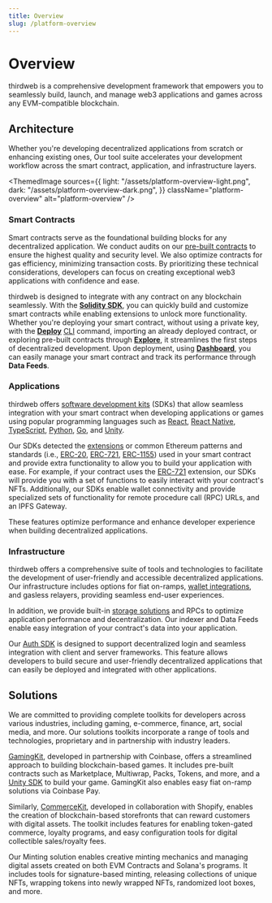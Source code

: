 ```yaml
---
title: Overview
slug: /platform-overview
---
```



# Overview

thirdweb is a comprehensive development framework that empowers you to seamlessly
build, launch, and manage web3 applications and games across any EVM-compatible blockchain.

## Architecture

Whether you're developing decentralized applications from scratch or enhancing existing ones,
Our tool suite accelerates your development workflow across the smart contract, application, and infrastructure layers.

<ThemedImage
    sources={{
        light: "/assets/platform-overview-light.png",
        dark: "/assets/platform-overview-dark.png",
    }}
    className="platform-overview"
    alt="platform-overview"
/>

### Smart Contracts

Smart contracts serve as the foundational building blocks for any decentralized application.
We conduct audits on our [pre-built contracts](/explore) to ensure the highest quality and security level.
We also optimize contracts for gas efficiency, minimizing transaction costs.
By prioritizing these technical considerations, developers can focus on creating exceptional web3 applications with confidence and ease.

thirdweb is designed to integrate with any contract on any blockchain seamlessly. With the [**Solidity SDK**](/solidity), you can quickly build and customize smart contracts while enabling extensions to unlock more functionality.
Whether you're deploying your smart contract, without using a private key, with the [**Deploy**](/deploy) [CLI](/cli) command, importing an already deployed contract, or exploring pre-built contracts through [**Explore**](https://thirdweb.com/explore),
it streamlines the first steps of decentralized development.
Upon deployment, using [**Dashboard**](/dashboard), you can easily manage your smart contract and track its performance through **Data Feeds**.

### Applications

thirdweb offers [software development kits](/sdk) (SDKs) that allow seamless integration with your smart contract when developing applications or games using popular programming languages such as [React](/react), [React Native](/react-native), [TypeScript](/typescript), [Python](/python), [Go](/go), and [Unity](/unity).

Our SDKs detected the [extensions](/solidity/extensions) or common Ethereum patterns and standards (i.e., [ERC-20](/solidity/extensions/erc20), [ERC-721](/solidity/extensions/erc721), [ERC-1155](/solidity/extensions/erc1155)) used in your smart contract and provide extra functionality to allow you to build your application with ease. For example, if your contract uses the [ERC-721](/solidity/extensions/erc721) extension, our SDKs will provide you with a set of functions to easily interact with your contract's NFTs.
Additionally, our SDKs enable wallet connectivity and provide specialized sets of functionality for remote procedure call (RPC) URLs, and an IPFS Gateway.

These features optimize performance and enhance developer experience when building decentralized applications.

### Infrastructure

thirdweb offers a comprehensive suite of tools and technologies to facilitate the development of user-friendly and accessible decentralized applications. Our infrastructure includes options for fiat on-ramps, [wallet integrations](/wallet), and gasless relayers, providing seamless end-user experiences.

In addition, we provide built-in [storage solutions](/storage) and RPCs to optimize application performance and decentralization. Our indexer and Data Feeds enable easy integration of your contract's data into your application.

Our [Auth SDK](/auth) is designed to support decentralized login and seamless integration with client and server frameworks. This feature allows developers to build secure and user-friendly decentralized applications that can easily be deployed and integrated with other applications.

## Solutions

We are committed to providing complete toolkits for developers across various industries,
including gaming, e-commerce, finance, art, social media, and more. Our solutions toolkits incorporate
a range of tools and technologies, proprietary and in partnership with industry leaders.

[GamingKit](/gamingkit), developed in partnership with Coinbase, offers a streamlined approach to building blockchain-based games.
It includes pre-built contracts such as Marketplace, Multiwrap, Packs, Tokens, and more, and a [Unity SDK](/unity) to build your game.
GamingKit also enables easy fiat on-ramp solutions via Coinbase Pay.

Similarly, [CommerceKit](/commercekit), developed in collaboration with Shopify, enables the creation of blockchain-based storefronts that can reward customers with digital assets.
The toolkit includes features for enabling token-gated commerce, loyalty programs, and easy configuration tools for digital collectible sales/royalty fees.

Our Minting solution enables creative minting mechanics and managing digital assets created on both EVM Contracts and Solana's programs.
It includes tools for signature-based minting, releasing collections of unique NFTs, wrapping tokens into newly wrapped NFTs, randomized loot boxes, and more.
